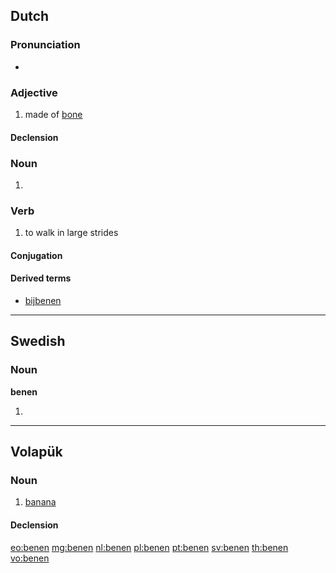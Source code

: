 ==Dutch==

===Pronunciation===
* {{rhymes|eːnən|lang=nl}}

===Adjective===
{{nl-adj|-}}

# made of [[bone]]

====Declension====
{{nl-decl-adj||-|pred=-|part=-}}

===Noun===
{{head|nl}}

# {{nl-noun form of|pl|been}}

===Verb===
{{nl-verb}}

# to walk in large strides

====Conjugation====
{{nl-conj-wk|been|bene}}

====Derived terms====
* [[bijbenen]]

----

==Swedish==

===Noun===
'''benen'''

# {{sv-noun-form-def-pl|ben}}

----

==Volapük==

===Noun===
{{vo-noun}}

# [[banana]]

====Declension====
{{vo-decl-noun}}

[[eo:benen]]
[[mg:benen]]
[[nl:benen]]
[[pl:benen]]
[[pt:benen]]
[[sv:benen]]
[[th:benen]]
[[vo:benen]]